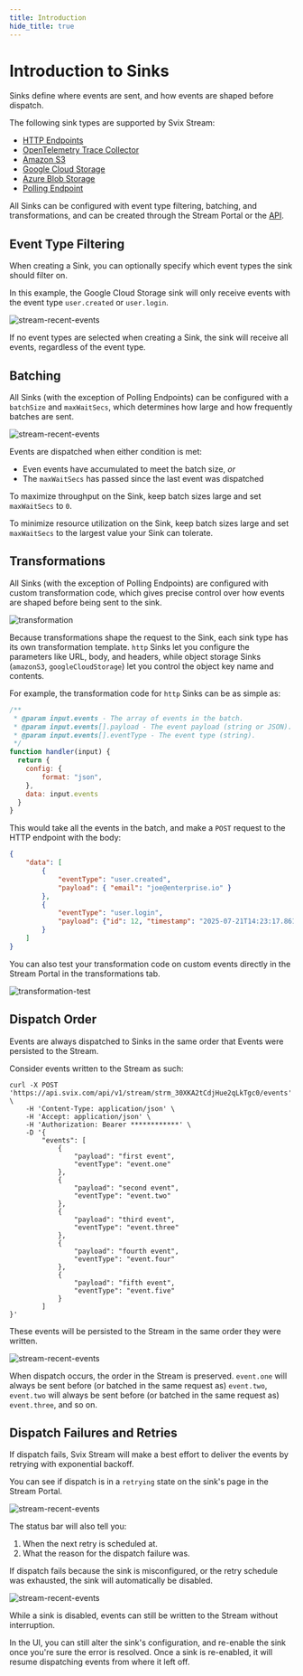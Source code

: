 ```yaml
---
title: Introduction
hide_title: true
---
```



<HeaderWithCopyButton title="Introduction" sourceMarkdown={RAW} />

# Introduction to Sinks

Sinks define where events are sent, and how events are shaped before dispatch.

The following sink types are supported by Svix Stream:

* [HTTP Endpoints](./http)
* [OpenTelemetry Trace Collector](./otel_trace)
* [Amazon S3](./s3)
* [Google Cloud Storage](./gcs)
* [Azure Blob Storage](./azure_blob)
* [Polling Endpoint](./poller)

All Sinks can be configured with event type filtering, batching, and transformations, and can be created through the Stream Portal or the [API](https://api.svix.com/docs#tag/Sink/operation/v1.stream.sink.create).

## Event Type Filtering

When creating a Sink, you can optionally specify which event types the sink should filter on.

In this example, the Google Cloud Storage sink will only receive events with the event type `user.created` or `user.login`.

![stream-recent-events](../../img/stream/sink-event-type-filtering.png)

If no event types are selected when creating a Sink, the sink will receive all events, regardless of the event type.

## Batching

All Sinks (with the exception of Polling Endpoints) can be configured with a `batchSize` and `maxWaitSecs`, which determines how large and how frequently batches are sent.

![stream-recent-events](../../img/stream/batching.png)

Events are dispatched when either condition is met:

* Even events have accumulated to meet the batch size, _or_
* The `maxWaitSecs` has passed since the last event was dispatched

To maximize throughput on the Sink, keep batch sizes large and set `maxWaitSecs` to `0`.

To minimize resource utilization on the Sink, keep batch sizes large and set `maxWaitSecs` to the largest value your Sink can tolerate.

## Transformations

All Sinks (with the exception of Polling Endpoints) are configured with custom transformation code, which gives precise control over how events are shaped before being sent to the sink.

![transformation](../../img/stream/transformation_generic.png)

Because transformations shape the request to the Sink, each sink type has its own transformation template. `http` Sinks let you configure the parameters like URL, body, and headers, while object storage Sinks (`amazonS3`, `googleCloudStorage`) let you control the object key name and contents.

For example, the transformation code for `http` Sinks can be as simple as:

```JavaScript
/**
 * @param input.events - The array of events in the batch.
 * @param input.events[].payload - The event payload (string or JSON).
 * @param input.events[].eventType - The event type (string).
 */
function handler(input) {
  return {
    config: {
        format: "json",
    },
    data: input.events
  }
}
```

This would take all the events in the batch, and make a `POST` request to the HTTP endpoint with the body:
```json
{
    "data": [
        {
            "eventType": "user.created",
            "payload": { "email": "joe@enterprise.io" }
        },
        {
            "eventType": "user.login",
            "payload": {"id": 12, "timestamp": "2025-07-21T14:23:17.861Z"}
        }
    ]
}
```

You can also test your transformation code on custom events directly in the Stream Portal in the transformations tab.

![transformation-test](../../img/stream/test-transformation.png)

## Dispatch Order

Events are always dispatched to Sinks in the same order that Events were persisted to the Stream.

Consider events written to the Stream as such:

```shell
curl -X POST 'https://api.svix.com/api/v1/stream/strm_30XKA2tCdjHue2qLkTgc0/events' \
    -H 'Content-Type: application/json' \
    -H 'Accept: application/json' \
    -H 'Authorization: Bearer ************' \
    -D '{
        "events": [
            {
                "payload": "first event",
                "eventType": "event.one"
            },
            {
                "payload": "second event",
                "eventType": "event.two"
            },
            {
                "payload": "third event",
                "eventType": "event.three"
            },
            {
                "payload": "fourth event",
                "eventType": "event.four"
            },
            {
                "payload": "fifth event",
                "eventType": "event.five"
            }
        ]
}'
```

These events will be persisted to the Stream in the same order they were written.

![stream-recent-events](../../img/stream/five-events.png)

When dispatch occurs, the order in the Stream is preserved. `event.one` will always be sent before (or batched in the same request as) `event.two`, `event.two` will always be sent before (or batched in the same request as) `event.three`, and so on.

## Dispatch Failures and Retries

If dispatch fails, Svix Stream will make a best effort to deliver the events by retrying with exponential backoff.

You can see if dispatch is in a `retrying` state on the sink's page in the Stream Portal.

![stream-recent-events](../../img/stream/retrying-status.png)

The status bar will also tell you:
1. When the next retry is scheduled at.
2. What the reason for the dispatch failure was.

If dispatch fails because the sink is misconfigured, or the retry schedule was exhausted, the sink will automatically be disabled.

![stream-recent-events](../../img/stream/failed-status.png)

While a sink is disabled, events can still be written to the Stream without interruption.

In the UI, you can still alter the sink's configuration, and re-enable the sink once you're sure the error is resolved. Once a sink is re-enabled, it will resume dispatching events from where it left off.
